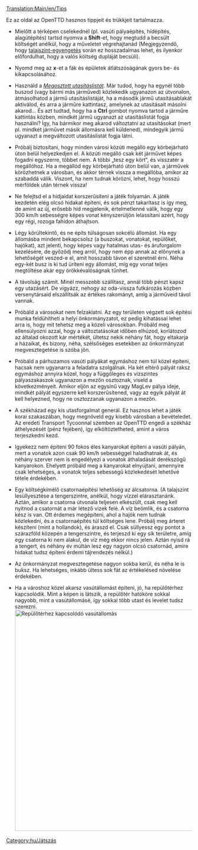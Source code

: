 [[Translation:Main/en/Tips]]{{hu/Tartalomjegyzék}}

Ez az oldal az OpenTTD hasznos tippjeit és trükkjeit tartalmazza.

* Mielőtt a térképen cselekednél (pl. vasúti pályaépítés, hídépítés, alagútépítés) tartsd nyomva a '''Shift'''-et, hogy megtudd a becsült költségét anélkül, hogy a műveletet végrehajtanád (Megjegyzendő, hogy [[Main/en/Tájrendezés/Hu#Talajszint-egyengetés|talajszint-egyengetés]] során ez hosszadalmas lehet, és ilyenkor előfordulhat, hogy a valós költség dupláját becsüli).

*Nyomd meg az '''x'''-et a fák és épületek átlátszóságának gyors be- és kikapcsolásához.

*Használd a ''[[Main/en/Utasítások/Hu#Megosztott utasításlista|Megosztott utasításlistát]]''. Már tudod, hogy ha egynél több buszod (vagy bármi más járműved) közlekedik ugyanazon az útvonalon, átmásolhatod a jármű utasításlistáját, ha a második jármű utasításablakát aktiválod, és arra a járműre kattintasz, amelynek az utasításait másolni akarod… És azt tudtad, hogy ha a '''Ctrl''' gombot nyomva tartod a járműre kattintás közben, mindkét jármű ugyanazt az utasításlistát fogja használni? Így, ha bármikor meg akarod változtatni az utasításokat (mert pl. mindkét járművet másik állomásra kell küldened), mindegyik jármű ugyanazt a megváltozott utasításlistát fogja látni.

* Próbálj biztosítani, hogy minden városi közúti megálló egy körbejárható úton belül helyezkedjen el. A közúti megálló csak két járművet képes fogadni egyszerre, többet nem. A többi „tesz egy kört”, és visszatér a megállóhoz. Ha a megállód egy körbejárható úton belül van, a járművek körözhetnek a városban, és akkor térnek vissza a megállóba, amikor az szabaddá válik. Viszont, ha nem tudnak körözni, lehet, hogy hosszú mérföldek után térnek vissza!

*Ne felejtsd el a hídjaidat korszerűsíteni a játék folyamán. A játék kezdetén elég olcsó hidakat építeni, és sok pénzt takarítasz is így meg, de amint az új, erősebb híd megjelenik, értelmetlenné válik, hogy egy 300 km/h sebességre képes vonat kényszerüljön lelassítani azért, hogy egy régi, rozoga fahídon áthajtson.

*Légy körültekintő, és ne építs túlságosan sokcélú állomást. Ha egy állomásba mindent bekapcsolsz (a buszokat, vonatokat, repülőket, hajókat), azt jelenti, hogy képes vagy hatalmas utas- és áruforgalom kezelésére, de győződj meg arról, hogy nem épp annak az előnynek a lehetőségét veszed-e el, amit hosszabb távon el szeretnél érni. Néha egy-két busz is ki tud üríteni egy állomást, míg egy vonat teljes megtöltése akár egy örökkévalóságnak tűnhet.

*A távolság számít. Minél messzebb szállítasz, annál több pénzt kapsz egy utazásért. De vigyázz, nehogy az oda-vissza futkározás közben versenytársaid elszállítsák az értékes rakományt, amíg a járműveid távol vannak.

*Próbáld a városokat nem felzaklatni. Az egy területen végzett sok építési munka feldühítheti a helyi önkormányzatot, ez pedig kihatással lehet arra is, hogy mit tehetsz meg a közeli városokban. Próbáld meg ellensúlyozni azzal, hogy a változtatásokat időben elhúzod, korlátozod az általad okozott kár mértékét, ültetsz nekik néhány fát, hogy eltakarja a házaikat, és bizony, néha, szélsőséges esetekben az önkormányzat megvesztegetése is szóba jön.

* Próbáld a párhuzamos vasúti pályákat egymáshoz nem túl közel építeni, hacsak nem ugyanarra a feladatra szolgálnak. Ha két eltérő pályát raksz egymáshoz annyira közel, hogy a függőleges és vízszintes pályaszakaszok ugyanazon a mezőn osztoznak, viseld a következményeit. Amikor eljön az egysínű vagy MagLev pálya ideje, mindkét pályát egyszerre kell korszerűsítened, vagy az egyik pályát át kell helyezned, hogy ne osztozzanak ugyanazon a mezőn. 

* A székházad egy kis utasforgalmat generál. Ez hasznos lehet a játék korai szakaszában, hogy megnöveld egy kisebb városban a bevételedet. Az eredeti Transport Tycoonnal szemben az OpenTTD engedi a székház áthelyezését (pénz fejében), így elköltöztetheted, amint a város terjeszkedni kezd.

* Igyekezz nem építeni 90 fokos éles kanyarokat építeni a vasúti pályán, mert a vonatok azon csak 90 km/h sebességgel haladhatnak át, és néhány szerver nem is engedélyezi a vonatok áthaladását derékszögű kanyarokon. Ehelyett próbáld meg a kanyarokat elnyújtani, amennyire csak lehetséges, a vonatok teljes sebességű közlekedését lehetővé tétele érdekében. 

*Egy költségkímélő csatornaépítési lehetőség az álcsatorna. (A talajszint lesüllyesztése a tengerszintre, anélkül, hogy vízzel elárasztanánk. Aztán, amikor a csatorna útvonala teljesen elkészült, csak meg kell nyitnod a csatornát a már létező vizek felé. A víz beömlik, és a csatorna kész is van. Ott érdemes megépíteni, ahol a hajók nem tudnak közlekedni, és a csatornaépítés túl költséges lene. Próbálj meg árteret készíteni (mint a hollandok), és áraszd el. Csak süllyessz egy pontot a szárazföld közepén a tengerszintre, és terjeszd ki egy sík területre, amíg egy csatorna ki nem alakul, de víz még ekkor nincs jelen. Aztán nyisd rá a tengert, és néhány év múltán lesz egy nagyon olcsó csatornád, amire hidakat tudsz építeni érdemi tájrendezés nélkül.)

*Az önkormányzat megvesztegetése nagyon sokba kerül, és néha le is buksz. Ha lehetséges, inkább ültess sok fát az értékelésed növelése érdekében.

*Ha a városhoz közel akarsz vasútállomást építeni, jó, ha repülőtérhez kapcsolódik. Mint a képen is látszik, a repülőtér hatóköre sokkal nagyobb, mint a vasútállomásé, így sokkal több utast és levelet tudsz szerezni.[[File:en/Train vs Airport station.png|thumb|600px|center|Repülőtérhez kapcsolódó vasútállomás]]

[[Category:hu/Játszás]]